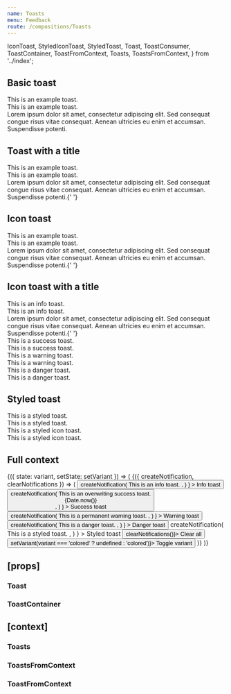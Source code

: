 ```yaml
---
name: Toasts
menu: Feedback
route: /compositions/Toasts
---
```


  IconToast,
  StyledIconToast,
  StyledToast,
  Toast,
  ToastConsumer,
  ToastContainer,
  ToastFromContext,
  Toasts,
  ToastsFromContext,
} from '../index';

<PageTitle title="Toast" src="compositions/Toast" />

## Basic toast

<Playground>
  <ThemeWrapper>
    <Toast id="demo-basic-toast" immediate>
      This is an example toast.
    </Toast>
    <br />
    <Toast id="demo-basic-colored-toast" variant="colored" immediate>
      This is an example toast.
    </Toast>
    <br />
    <Toast id="demo-basic-colored-toast-long" variant="colored" immediate>
      Lorem ipsum dolor sit amet, consectetur adipiscing elit. Sed consequat congue risus vitae consequat. Aenean
      ultricies eu enim et accumsan. Suspendisse potenti.
    </Toast>
  </ThemeWrapper>
</Playground>

## Toast with a title

<Playground>
  <ThemeWrapper>
    <Toast id="demo-title-toast" title="Hello world" immediate>
      This is an example toast.
    </Toast>
    <br />
    <Toast id="demo-title-colored-toast" title="Hello world" variant="colored" immediate>
      This is an example toast.
    </Toast>
    <br />
    <Toast id="demo-title-colored-toast-long" title="Hello world" variant="colored" immediate>
      Lorem ipsum dolor sit amet, consectetur adipiscing elit. Sed consequat congue risus vitae consequat. Aenean
      ultricies eu enim et accumsan. Suspendisse potenti.{' '}
    </Toast>
  </ThemeWrapper>
</Playground>

## Icon toast

<Playground>
  <ThemeWrapper>
    <IconToast id="demo-icon-toast" icon={CheckIcon} immediate>
      This is an example toast.
    </IconToast>
    <br />
    <IconToast id="demo-icon-colored-toast" icon={CheckIcon} variant="colored" immediate>
      This is an example toast.
    </IconToast>
    <br />
    <IconToast id="demo-icon-colored-toast-long" icon={CheckIcon} variant="colored" immediate>
      Lorem ipsum dolor sit amet, consectetur adipiscing elit. Sed consequat congue risus vitae consequat. Aenean
      ultricies eu enim et accumsan. Suspendisse potenti.{' '}
    </IconToast>
  </ThemeWrapper>
</Playground>

## Icon toast with a title

<Playground>
  <ThemeWrapper>
    <IconToast id="demo-icon-info-toast" title="Hello world" level="info" icon={CheckIcon} immediate>
      This is an info toast.
    </IconToast>
    <br />
    <IconToast
      id="demo-icon-colored-info-toast"
      title="Hello world"
      level="info"
      icon={CheckIcon}
      variant="colored"
      immediate
    >
      This is an info toast.
    </IconToast>
    <br />
    <IconToast
      id="demo-icon-colored-info-toast-long"
      title="Hello world"
      level="info"
      icon={CheckIcon}
      variant="colored"
      immediate
    >
      Lorem ipsum dolor sit amet, consectetur adipiscing elit. Sed consequat congue risus vitae consequat. Aenean
      ultricies eu enim et accumsan. Suspendisse potenti.{' '}
    </IconToast>
  </ThemeWrapper>
</Playground>

<div style="height: 50px" />

<Playground>
  <ThemeWrapper>
    <IconToast id="demo-icon-success-toast" title="Hello world" level="success" icon={CheckIcon} immediate>
      This is a success toast.
    </IconToast>
    <br />
    <IconToast
      id="demo-icon-colored-success-toast"
      title="Hello world"
      level="success"
      icon={CheckIcon}
      variant="colored"
      immediate
    >
      This is a success toast.
    </IconToast>
  </ThemeWrapper>
</Playground>

<div style="height: 50px" />

<Playground>
  <ThemeWrapper>
    <IconToast id="demo-icon-success-toast" title="Hello world" level="warning" icon={CheckIcon} immediate>
      This is a warning toast.
    </IconToast>
    <br />
    <IconToast
      id="demo-icon-colored-warning-toast"
      title="Hello world"
      level="warning"
      icon={CheckIcon}
      variant="colored"
      immediate
    >
      This is a warning toast.
    </IconToast>
  </ThemeWrapper>
</Playground>

<div style="height: 50px" />

<Playground>
  <ThemeWrapper>
    <IconToast id="demo-icon-danger-toast" title="Hello world" level="danger" icon={TimesIcon} immediate>
      This is a danger toast.
    </IconToast>
    <br />
    <IconToast
      id="demo-icon-colored-danger-toast"
      title="Hello world"
      level="danger"
      icon={TimesIcon}
      variant="colored"
      immediate
    >
      This is a danger toast.
    </IconToast>
  </ThemeWrapper>
</Playground>

## Styled toast

<Playground>
  <ThemeWrapper>
    <StyledToast id="demo-styled-toast" title="Hello world" levelColor="#556270" levelInverseColor="#fff" immediate>
      This is a styled toast.
    </StyledToast>
    <br />
    <StyledToast
      id="demo-custom-styled-toast"
      title="Hello world"
      levelColor="#556270"
      levelInverseColor="#fff"
      variant="colored"
      immediate
    >
      This is a styled toast.
    </StyledToast>
  </ThemeWrapper>
</Playground>

<div style="height: 50px" />

<Playground>
  <ThemeWrapper>
    <StyledIconToast
      id="demo-styled-icon-toast"
      title="Hello world"
      icon={CheckIcon}
      levelColor="#556270"
      levelInverseColor="#fff"
      immediate
    >
      This is a styled icon toast.
    </StyledIconToast>
    <br />
    <StyledIconToast
      id="demo-custom-styled-icon-toast"
      title="Hello world"
      icon={CheckIcon}
      levelColor="#556270"
      levelInverseColor="#fff"
      variant="colored"
      immediate
    >
      This is a styled icon toast.
    </StyledIconToast>
  </ThemeWrapper>
</Playground>

## Full context

<Playground>
  <ThemeWrapper>
    <StateWrapper>
      {({ state: variant, setState: setVariant }) => (
        <Toasts position="top-right" variant={variant}>
          <ToastConsumer>
            {({ createNotification, clearNotifications }) => (
              <Rhythm m={2}>
                <Button
                  color="primary"
                  onClick={() =>
                    createNotification(
                      <Toast level="info" title="Hello world">
                        This is an info toast.
                      </Toast>,
                    )
                  }
                >
                  Info toast
                </Button>
                <Button
                  color="success"
                  onClick={() =>
                    createNotification(
                      <Toast id="demo-success" level="success" title="Hello world">
                        This is an overwriting success toast.
                        <div
                          style={{ position: 'absolute', bottom: '4px', right: '8px', fontSize: '10px', opacity: 0.4 }}
                        >
                          {Date.now()}
                        </div>
                      </Toast>,
                    )
                  }
                >
                  Success toast
                </Button>
                <Button
                  color="warning"
                  onClick={() =>
                    createNotification(
                      <Toast level="warning" title="Hello world" permanent>
                        This is a permanent warning toast.
                      </Toast>,
                    )
                  }
                >
                  Warning toast
                </Button>
                <Button
                  color="danger"
                  onClick={() =>
                    createNotification(
                      <Toast level="danger" title="Hello world">
                        This is a danger toast.
                      </Toast>,
                    )
                  }
                >
                  Danger toast
                </Button>
                <StyledButton
                  primaryColor="#556270"
                  inverseColor="#fff"
                  hoverPrimaryColor="#393945"
                  activePrimaryColor="#708194"
                  onClick={() =>
                    createNotification(
                      <StyledToast title="Hello world" levelColor="#556270" levelInverseColor="#fff">
                        This is a styled toast.
                      </StyledToast>,
                    )
                  }
                >
                  Styled toast
                </StyledButton>
                <Button color="neutral" weight="outline" onClick={() => clearNotifications()}>
                  Clear all
                </Button>
                <Button color="neutral" onClick={() => setVariant(variant === 'colored' ? undefined : 'colored')}>
                  Toggle variant
                </Button>
              </Rhythm>
            )}
          </ToastConsumer>
        </Toasts>
      )}
    </StateWrapper>
  </ThemeWrapper>
</Playground>

## \[props\]

### Toast

<Props of={Toast} />

### ToastContainer

<Props of={ToastContainer} />

## \[context\]

### Toasts

<Props of={Toasts} />

### ToastsFromContext

<Props of={ToastsFromContext} />

### ToastFromContext

<Props of={ToastFromContext} />
